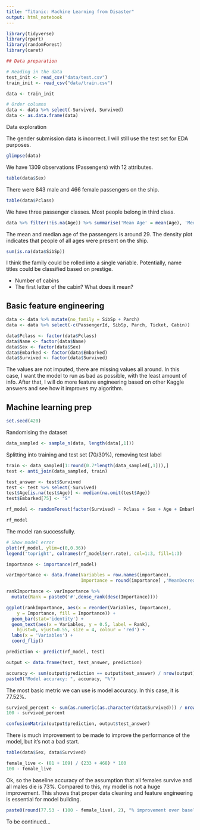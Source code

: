 ```yaml
---
title: "Titanic: Machine Learning from Disaster"
output: html_notebook
---
```


```r
library(tidyverse)
library(rpart)
library(randomForest)
library(caret)
```

```r
## Data preparation

# Reading in the data
test_init <- read_csv("data/test.csv")
train_init <- read_csv("data/train.csv")

data <- train_init

# Order columns 
data <- data %>% select(-Survived, Survived)
data <- as.data.frame(data)
```

Data exploration

The gender submission data is incorrect. I will still use the test set for EDA purposes.

```r
glimpse(data)
```

We have 1309 observations (Passengers) with 12 attributes.

```r
table(data$Sex)
```
There were 843 male and 466 female passengers on the ship.

```r
table(data$Pclass)
```

We have three passenger classes. Most people belong in third class.

```r
data %>% filter(!is.na(Age)) %>% summarise('Mean Age' = mean(Age), 'Median Age' = median(Age))
```

The mean and median age of the passengers is around 29. The density plot indicates that people of all ages were present on the ship.

```r
sum(is.na(data$SibSp))
```

I think the family could be rolled into a single variable. Potentially, name titles could be classified based on prestige.

* Number of cabins
* The first letter of the cabin? What does it mean?

## Basic feature engineering

```r
data <- data %>% mutate(no_family = SibSp + Parch)
data <- data %>% select(-c(PassengerId, SibSp, Parch, Ticket, Cabin))

data$Pclass <- factor(data$Pclass)
data$Name <- factor(data$Name)
data$Sex <- factor(data$Sex)
data$Embarked <- factor(data$Embarked)
data$Survived <- factor(data$Survived)
```

The values are not imputed, there are missing values all around. In this case, I want the model to run as bad as possible, with the least amount of info. 
After that, I will do more feature engineering based on other Kaggle answers and see how it improves my algorithm.

## Machine learning prep

```r
set.seed(420)
```

Randomising the dataset

```r
data_sampled <- sample_n(data, length(data[,1]))
```

Splitting into training and test set (70/30%), removing test label

```r
train <- data_sampled[1:round(0.7*length(data_sampled[,1])),]
test <- anti_join(data_sampled, train)

test_answer <- test$Survived
test <- test %>% select(-Survived)
test$Age[is.na(test$Age)] <- median(na.omit(test$Age))
test$Embarked[75] <- "S" 
```

```r
rf_model <- randomForest(factor(Survived) ~ Pclass + Sex + Age + Embarked + no_family, data = train, na.action = na.roughfix)
```

```r
rf_model
```


The model ran successfully.

```r
# Show model error
plot(rf_model, ylim=c(0,0.36))
legend('topright', colnames(rf_model$err.rate), col=1:3, fill=1:3)
```

```r
importance <- importance(rf_model)

varImportance <- data.frame(Variables = row.names(importance), 
                            Importance = round(importance[ ,'MeanDecreaseGini'],2))

rankImportance <- varImportance %>%
  mutate(Rank = paste0('#',dense_rank(desc(Importance))))

ggplot(rankImportance, aes(x = reorder(Variables, Importance), 
    y = Importance, fill = Importance)) +
  geom_bar(stat='identity') + 
  geom_text(aes(x = Variables, y = 0.5, label = Rank),
    hjust=0, vjust=0.55, size = 4, colour = 'red') +
  labs(x = 'Variables') +
  coord_flip() 
```

```r
prediction <- predict(rf_model, test)

output <- data.frame(test, test_answer, prediction)
```


```r
accuracy <- sum(output$prediction == output$test_answer) / nrow(output) * 100
paste0("Model accuracy: ", accuracy, "%")
```

The most basic metric we can use is model accuracy. In this case, it is 77.52%. 

```r
survived_percent <- sum(as.numeric(as.character(data$Survived))) / nrow(data) * 100
100 - survived_percent
```

```r
confusionMatrix(output$prediction, output$test_answer)
```

There is much improvement to be made to improve the performance of the model, but it's not a bad start.

```r
table(data$Sex, data$Survived)
```

```r
female_live <- (81 + 109) / (233 + 468) * 100 
100 - female_live
```

Ok, so the baseline accuracy of the assumption that all females survive and all males die is 73%. Compared to this, my model is not a huge improvement. This shows that proper data cleaning and feature engineering is essential for model building.

```r
paste0(round(77.53 - (100 - female_live), 2), "% improvement over baseline")
```


To be continued...
